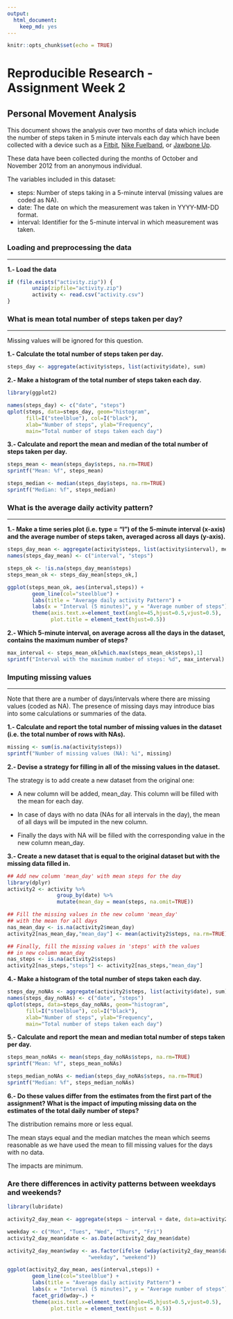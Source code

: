 ```yaml
---
output: 
  html_document: 
    keep_md: yes
---
```


```r
knitr::opts_chunk$set(echo = TRUE)
```
# Reproducible Research - Assignment Week 2

## Personal Movement Analysis
  
This document shows the analysis over two months of data which include the number of steps taken in 5 minute intervals each day which have been collected with 
a device such as a [Fitbit](http://www.fitbit.com/), [Nike Fuelband](http://www.nike.com/us/en_us/c/nikeplus-fuelband), or [Jawbone Up](https://jawbone.com/up).  

These data have been collected during the months of October and November 2012 from an anonymous individual.  

The variables included in this dataset:  

* steps: Number of steps taking in a 5-minute interval (missing values are coded as NA).  
* date: The date on which the measurement was taken in YYYY-MM-DD format.  
* interval: Identifier for the 5-minute interval in which measurement was taken.  
  

   
### Loading and preprocessing the data 
***
  
**1.- Load the data**  

```r
if (file.exists("activity.zip")) {
        unzip(zipfile="activity.zip")
        activity <- read.csv("activity.csv")
}
```
  
  
  
### What is mean total number of steps taken per day?
***
  
Missing values will be ignored for this question.

**1.- Calculate the total number of steps taken per day.**  

````r
steps_day <- aggregate(activity$steps, list(activity$date), sum)

````

**2.- Make a histogram of the total number of steps taken each day.**  

````r
library(ggplot2)

names(steps_day) <- c("date", "steps")
qplot(steps, data=steps_day, geom="histogram", 
      fill=I("steelblue"), col=I("black"), 
      xlab="Number of steps", ylab="Frequency", 
      main="Total number of steps taken each day")

````


**3.- Calculate and report the mean and median of the total number of steps taken per day.**  

```r
steps_mean <- mean(steps_day$steps, na.rm=TRUE)
sprintf("Mean: %f", steps_mean)

steps_median <- median(steps_day$steps, na.rm=TRUE)
sprintf("Median: %f", steps_median)
```
  
  
### What is the average daily activity pattern?
***
  
**1.- Make a time series plot (i.e. type = "l") of the 5-minute interval (x-axis) and the average number of steps taken, averaged across all days (y-axis).**  

```r

steps_day_mean <- aggregate(activity$steps, list(activity$interval), mean, na.rm=TRUE)
names(steps_day_mean) <- c("interval", "steps")

steps_ok <- !is.na(steps_day_mean$steps)
steps_mean_ok <- steps_day_mean[steps_ok,]

ggplot(steps_mean_ok, aes(interval,steps)) +
        geom_line(col="steelblue") + 
        labs(title = "Average daily activity Pattern") + 
        labs(x = "Interval (5 minutes)", y = "Average number of steps") +
        theme(axis.text.x=element_text(angle=45,hjust=0.5,vjust=0.5),
              plot.title = element_text(hjust=0.5))

```


**2.- Which 5-minute interval, on average across all the days in the dataset, contains the maximum number of steps?**  

```r
max_interval <- steps_mean_ok[which.max(steps_mean_ok$steps),1]
sprintf("Interval with the maximum number of steps: %d", max_interval)
```
  


### Imputing missing values
***
  
Note that there are a number of days/intervals where there are missing values (coded as NA). The presence of missing days may introduce bias into some calculations or summaries of the data.

**1.- Calculate and report the total number of missing values in the dataset (i.e. the total number of rows with NAs).**  

```r
missing <- sum(is.na(activity$steps))
sprintf("Number of missing values (NA): %i", missing)
```
  
  

**2.- Devise a strategy for filling in all of the missing values in the dataset.**   
  
The strategy is to add create a new dataset from the original one:  

* A new column will be added, mean_day. This column will be filled with the
mean for each day.  

* In case of days with no data (NAs for all intervals in the day), the mean
of all days will be imputed in the new column.  

* Finally the days with NA will be filled with the corresponding value in
the new column mean_day.  

  

**3.- Create a new dataset that is equal to the original dataset but with the missing data filled in.**  

```r
## Add new column 'mean_day' with mean steps for the day
library(dplyr)
activity2 <- activity %>%
                group_by(date) %>%
                mutate(mean_day = mean(steps, na.omit=TRUE))

## Fill the missing values in the new column 'mean_day'
## with the mean for all days
nas_mean_day <- is.na(activity2$mean_day)
activity2[nas_mean_day,"mean_day"] <- mean(activity2$steps, na.rm=TRUE)

## Finally, fill the missing values in 'steps' with the values
## in new column mean_day
nas_steps <- is.na(activity2$steps)
activity2[nas_steps,"steps"] <- activity2[nas_steps,"mean_day"]
```
  
  
**4.- Make a histogram of the total number of steps taken each day.**  

```r
steps_day_noNAs <- aggregate(activity2$steps, list(activity$date), sum)
names(steps_day_noNAs) <- c("date", "steps")
qplot(steps, data=steps_day_noNAs, geom="histogram", 
      fill=I("steelblue"), col=I("black"), 
      xlab="Number of steps", ylab="Frequency", 
      main="Total number of steps taken each day")

```

  
**5.-  Calculate and report the mean and median total number of steps taken per day.**  

```r
steps_mean_noNAs <- mean(steps_day_noNAs$steps, na.rm=TRUE)
sprintf("Mean: %f", steps_mean_noNAs)

steps_median_noNAs <- median(steps_day_noNAs$steps, na.rm=TRUE)
sprintf("Median: %f", steps_median_noNAs)
```

  

**6.- Do these values differ from the estimates from the first part of the assignment? What is the impact of imputing missing data on the estimates of the total daily number of steps?**  

The distribution remains more or less equal.  

The mean stays equal and the median matches the mean which seems reasonable as
we have used the mean to fill missing values for the days with no data.  

The impacts are minimum.  


### Are there differences in activity patterns between weekdays and weekends?
  
```r
library(lubridate)

activity2_day_mean <- aggregate(steps ~ interval + date, data=activity2, mean)

weekday <- c("Mon", "Tues", "Wed", "Thurs", "Fri")
activity2_day_mean$date <- as.Date(activity2_day_mean$date)

activity2_day_mean$wday <- as.factor(ifelse (wday(activity2_day_mean$date, label = TRUE) %in% weekday, 
                          "weekday", "weekend"))

ggplot(activity2_day_mean, aes(interval,steps)) +
        geom_line(col="steelblue") + 
        labs(title = "Average daily activity Pattern") + 
        labs(x = "Interval (5 minutes)", y = "Average number of steps") +
        facet_grid(wday~.) + 
        theme(axis.text.x=element_text(angle=45,hjust=0.5,vjust=0.5), 
              plot.title = element_text(hjust = 0.5))

```
